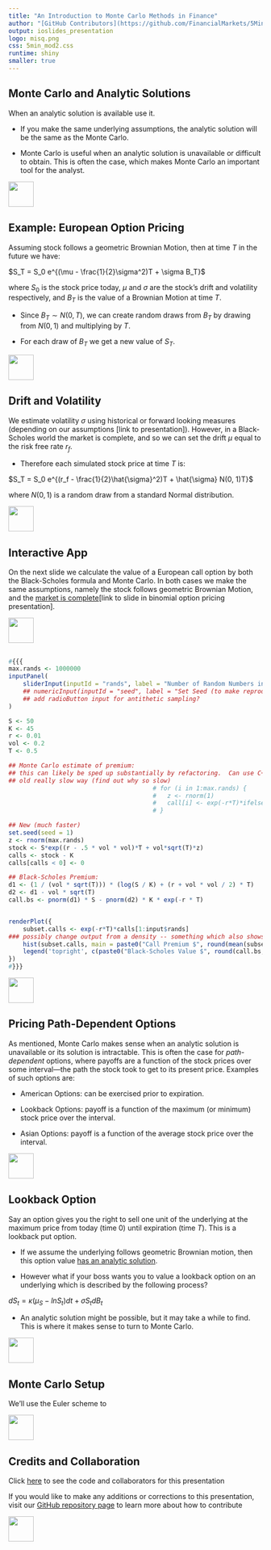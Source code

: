 ```yaml
---
title: "An Introduction to Monte Carlo Methods in Finance"
author: "[GitHub Contributors](https://github.com/FinancialMarkets/5MinuteFinance/graphs/contributors)"
output: ioslides_presentation
logo: misq.png
css: 5min_mod2.css
runtime: shiny
smaller: true
---
```


## Monte Carlo and Analytic Solutions

When an analytic solution is available use it.  

-  If you make the same underlying assumptions, the analytic solution will be the same as the Monte Carlo.

-  Monte Carlo is useful when an analytic solution is unavailable or difficult to obtain.  This is often the case, which makes Monte Carlo an important tool for the analyst.


<div class="MIfooter"><img src="mi.png" style="height:50px;"></div> 

## Example: European Option Pricing

Assuming stock follows a geometric Brownian Motion, then at time $T$ in the future we have: 

$S_T = S_0 e^{(\mu - \frac{1}{2}\sigma^2)T + \sigma B_T}$

where $S_0$ is the stock price today, $\mu$ and $\sigma$ are the stock's drift and volatility respectively, and $B_T$ is the value of a Brownian Motion at time $T$.

-  Since $B_T \sim N(0, T)$, we can create random draws from $B_T$ by drawing from $N(0, 1)$ and multiplying by $T$. 

-  For each draw of $B_T$ we get a new value of $S_T$.  

<div class="MIfooter"><img src="mi.png" style="height:50px;"></div> 

## Drift and Volatility

We estimate volatility $\sigma$ using historical or forward looking measures (depending on our assumptions [link to presentation]).  However, in a Black-Scholes world the market is complete, and so we can set the drift $\mu$ equal to the risk free rate $r_f$.  

-  Therefore each simulated stock price at time $T$ is:

$S_T = S_0 e^{(r_f - \frac{1}{2}\hat{\sigma}^2)T + \hat{\sigma} N(0, 1)T}$  

where $N(0, 1)$ is a random draw from a standard Normal distribution.

<div class="MIfooter"><img src="mi.png" style="height:50px;"></div> 

## Interactive App

On the next slide we calculate the value of a European call option by both the Black-Scholes formula and Monte Carlo.  In both cases we make the same assumptions, namely the stock follows geometric Brownian Motion, and the [market is complete]()[link to slide in binomial option pricing presentation]. 



<div class="MIfooter"><img src="mi.png" style="height:50px;"></div> 

##

```r
#{{{
max.rands <- 1000000
inputPanel(
    sliderInput(inputId = "rands", label = "Number of Random Numbers in Monte Carlo", min = 50, max = max.rands, step = 10000, value = 50, animate = TRUE)
    ## numericInput(inputId = "seed", label = "Set Seed (to make reproducible)", value = 1, min = 1, max = 99999999)
    ## add radioButton input for antithetic sampling?
)

S <- 50
K <- 45
r <- 0.01
vol <- 0.2
T <- 0.5

## Monte Carlo estimate of premium:
## this can likely be sped up substantially by refactoring.  Can use C++/Rcpp also.
## old really slow way (find out why so slow)
                                        # for (i in 1:max.rands) {
                                        #   z <- rnorm(1)
                                        #   call[i] <- exp(-r*T)*ifelse(S*exp((r - .5 * vol * vol)*T + vol*sqrt(T)*z) > K, S*exp((r - .5*vol * vol)*T + vol*sqrt(T)*z) - K, 0)
                                        # }

## New (much faster)
set.seed(seed = 1)
z <- rnorm(max.rands)
stock <- S*exp((r - .5 * vol * vol)*T + vol*sqrt(T)*z)
calls <- stock - K
calls[calls < 0] <- 0

## Black-Scholes Premium: 
d1 <- (1 / (vol * sqrt(T))) * (log(S / K) + (r + vol * vol / 2) * T)
d2 <- d1 - vol * sqrt(T)
call.bs <- pnorm(d1) * S - pnorm(d2) * K * exp(-r * T)


renderPlot({ 
    subset.calls <- exp(-r*T)*calls[1:input$rands]
### possibly change output from a density -- something which also shows the variability of the estimate.
    hist(subset.calls, main = paste0("Call Premium $", round(mean(subset.calls), 2)), xlab = "Call Option Value", breaks = 100, freq = FALSE, width = "100%")
    legend('topright', c(paste0("Black-Scholes Value $", round(call.bs, 2)), paste0("Difference $", round(abs(call.bs - mean(subset.calls)), 2))))
})
#}}}
```

<div class="MIfooter"><img src="mi.png" style="height:50px;"></div> 


## Pricing Path-Dependent Options

As mentioned, Monte Carlo makes sense when an analytic solution is unavailable or its solution is intractable.  This is often the case for *path-dependent* options, where payoffs are a function of the stock prices over some interval---the path the stock took to get to its present price.  Examples of such options are:

- American Options: can be exercised prior to expiration.

- Lookback Options: payoff is a function of the maximum (or minimum) stock price over the interval.

- Asian Options: payoff is a function of the average stock price over the interval.

<div class="MIfooter"><img src="mi.png" style="height:50px;"></div> 

## Lookback Option

Say an option gives you the right to sell one unit of the underlying at the maximum price from today (time $0$) until expiration (time $T$).  This is a lookback put option.  

-  If we assume the underlying follows geometric Brownian motion, then this option value [has an analytic solution](https://scholar.google.com/scholar?hl=en&q=goldman+sosin+gatto+1979).

-  However what if your boss wants you to value a lookback option on an underlying which is described by the following process?

$dS_t = \kappa(\mu_S - lnS_t)dt + \sigma S_t dB_t$

-  An analytic solution might be possible, but it may take a while to find. This is where it makes sense to turn to Monte Carlo.

<div class="MIfooter"><img src="mi.png" style="height:50px;"></div> 

## Monte Carlo Setup

We'll use the Euler scheme to 




<div class="MIfooter"><img src="mi.png" style="height:50px;"></div> 

## Credits and Collaboration

Click [here](https://github.com/FinancialMarkets/5MinuteFinance/blob/master/Econometrics/monte_carlo/monte_carlo.Rmd) to see the code and collaborators for this presentation

If you would like to make any additions or corrections to this presentation, visit our [GitHub repository page](https://github.com/FinancialMarkets/5MinuteFinance#how-to-contribute) to learn more about how to contribute

<div class="MIfooter"><img src="mi.png" style="height:50px;"></div> 
